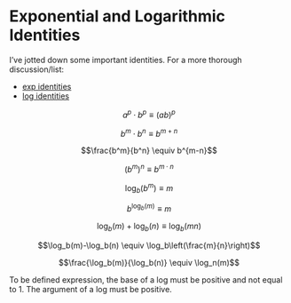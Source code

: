 # Exponential and Logarithmic Identities

I've jotted down some important identities. For a more thorough discussion/list:

* [exp identities](https://en.wikipedia.org/wiki/Exponentiation#Identities_and_properties)
* [log identities](https://en.wikipedia.org/wiki/List_of_logarithmic_identities)


$$a^p\cdot b^p \equiv (ab)^p$$

$$b^m \cdot b^n \equiv b^{m+n}$$

$$\frac{b^m}{b^n} \equiv b^{m-n}$$

$$(b^m)^n \equiv b^{m\cdot n}$$

$$\log_b(b^m)\equiv m$$

$$b^{\log_b(m)} \equiv m$$

$$\log_b(m)+\log_b(n) \equiv \log_b(mn)$$

$$\log_b(m)-\log_b(n) \equiv \log_b\left(\frac{m}{n}\right)$$

$$\frac{\log_b(m)}{\log_b(n)} \equiv \log_n(m)$$

To be defined expression, the base of a log must be positive and not equal to 1. The argument of a log must be positive. 
